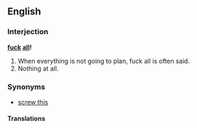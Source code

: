 ==English==

===Interjection===
'''[[fuck]] [[all]]!'''
# When everything is not going to plan, fuck all is often said.
# Nothing at all.

===Synonyms===
*[[screw this]]

====Translations====
{{frtrad|que dalle}}